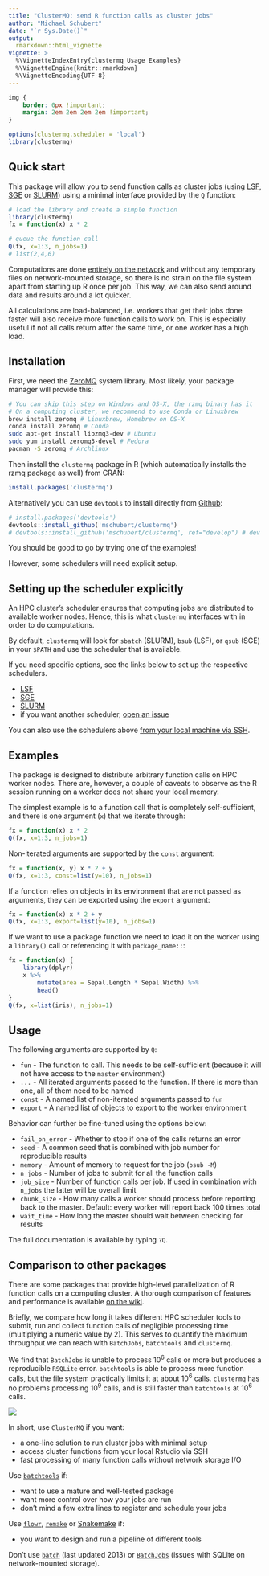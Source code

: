 ```yaml
---
title: "ClusterMQ: send R function calls as cluster jobs"
author: "Michael Schubert"
date: "`r Sys.Date()`"
output:
  rmarkdown::html_vignette
vignette: >
  %\VignetteIndexEntry{clustermq Usage Examples}
  %\VignetteEngine{knitr::rmarkdown}
  %\VignetteEncoding{UTF-8}
---
```


```css
img {
    border: 0px !important;
    margin: 2em 2em 2em 2em !important;
}
```

```r
options(clustermq.scheduler = 'local')
library(clustermq)
```

## Quick start

This package will allow you to send function calls as cluster jobs (using
[LSF](https://github.com/mschubert/clustermq/wiki/LSF),
[SGE](https://github.com/mschubert/clustermq/wiki/SGE) or
[SLURM](https://github.com/mschubert/clustermq/wiki/SLURM))
using a minimal interface provided by the `Q` function:

```r
# load the library and create a simple function
library(clustermq)
fx = function(x) x * 2

# queue the function call 
Q(fx, x=1:3, n_jobs=1)
# list(2,4,6)
```

Computations are done [entirely on the
network](https://github.com/armstrtw/rzmq) and without any temporary files on
network-mounted storage, so there is no strain on the file system apart from
starting up R once per job. This way, we can also send around data and results
around a lot quicker.

All calculations are load-balanced, i.e. workers that get their jobs done
faster will also receive more function calls to work on. This is especially
useful if not all calls return after the same time, or one worker has a high
load.

## Installation

First, we need the [ZeroMQ](https://github.com/ropensci/rzmq#installation)
system library. Most likely, your package manager will provide this:

```sh
# You can skip this step on Windows and OS-X, the rzmq binary has it
# On a computing cluster, we recommend to use Conda or Linuxbrew
brew install zeromq # Linuxbrew, Homebrew on OS-X
conda install zeromq # Conda
sudo apt-get install libzmq3-dev # Ubuntu
sudo yum install zeromq3-devel # Fedora
pacman -S zeromq # Archlinux
```

Then install the `clustermq` package in R (which automatically installs the
rzmq package as well) from CRAN:

```r
install.packages('clustermq')
```

Alternatively you can use `devtools` to install directly from
[Github](https://github.com/mschubert/clustermq):

```r
# install.packages('devtools')
devtools::install_github('mschubert/clustermq')
# devtools::install_github('mschubert/clustermq', ref="develop") # dev version
```

You should be good to go by trying one of the examples!

However, some schedulers will need explicit setup.

## Setting up the scheduler explicitly

An HPC cluster's scheduler ensures that computing jobs are distributed to
available worker nodes. Hence, this is what `clustermq` interfaces with in
order to do computations.

By default, `clustermq` will look for `sbatch` (SLURM), `bsub` (LSF), or `qsub`
(SGE) in your `$PATH` and use the scheduler that is available.

If you need specific options, see the links below to set up the respective
schedulers.

* [LSF](https://github.com/mschubert/clustermq/wiki/LSF)
* [SGE](https://github.com/mschubert/clustermq/wiki/SGE)
* [SLURM](https://github.com/mschubert/clustermq/wiki/SLURM)
* if you want another scheduler, [open an issue](https://github.com/mschubert/clustermq/issues/new)

You can also use the schedulers above [from your local machine via SSH](SSH).

## Examples

The package is designed to distribute arbitrary function calls on HPC worker
nodes. There are, however, a couple of caveats to observe as the R session
running on a worker does not share your local memory.

The simplest example is to a function call that is completely self-sufficient,
and there is one argument (`x`) that we iterate through:

```r
fx = function(x) x * 2
Q(fx, x=1:3, n_jobs=1)
```

Non-iterated arguments are supported by the `const` argument:

```r
fx = function(x, y) x * 2 + y
Q(fx, x=1:3, const=list(y=10), n_jobs=1)
```

If a function relies on objects in its environment that are not passed as
arguments, they can be exported using the `export` argument:

```r
fx = function(x) x * 2 + y
Q(fx, x=1:3, export=list(y=10), n_jobs=1)
```

If we want to use a package function we need to load it on the worker using a
`library()` call or referencing it with `package_name::`:

```r
fx = function(x) {
    library(dplyr)
    x %>%
        mutate(area = Sepal.Length * Sepal.Width) %>%
        head()
}
Q(fx, x=list(iris), n_jobs=1)
```

## Usage

The following arguments are supported by `Q`:

 * `fun` - The function to call. This needs to be self-sufficient (because it
        will not have access to the `master` environment)
 * `...` - All iterated arguments passed to the function. If there is more than
        one, all of them need to be named
 * `const` - A named list of non-iterated arguments passed to `fun`
 * `export` - A named list of objects to export to the worker environment

Behavior can further be fine-tuned using the options below:

 * `fail_on_error` - Whether to stop if one of the calls returns an error
 * `seed` - A common seed that is combined with job number for reproducible results
 * `memory` - Amount of memory to request for the job (`bsub -M`)
 * `n_jobs` - Number of jobs to submit for all the function calls
 * `job_size` - Number of function calls per job. If used in combination with
        `n_jobs` the latter will be overall limit
 * `chunk_size` - How many calls a worker should process before reporting back
        to the master. Default: every worker will report back 100 times total
 * `wait_time` - How long the master should wait between checking for results

The full documentation is available by typing `?Q`.

## Comparison to other packages

There are some packages that provide high-level parallelization of R function calls
on a computing cluster. A thorough comparison of features and performance is available
[on the wiki](https://github.com/mschubert/clustermq/wiki#comparison-to-other-packages).

Briefly, we compare how long it takes different HPC scheduler tools to submit, run
and collect function calls of negligible processing time (multiplying a numeric
value by 2). This serves to quantify the maximum throughput we can reach with
`BatchJobs`, `batchtools` and `clustermq`.

We find that `BatchJobs` is unable to process 10<sup>6</sup> calls or more but
produces a reproducible `RSQLite` error. `batchtools` is able to process more
function calls, but the file system practically limits it at about
10<sup>6</sup> calls. `clustermq` has no problems processing 10<sup>9</sup>
calls, and is still faster than `batchtools` at 10<sup>6</sup> calls.

![](http://image.ibb.co/cRgYNR/plot.png)

In short, use `ClusterMQ` if you want:

* a one-line solution to run cluster jobs with minimal setup
* access cluster functions from your local Rstudio via SSH
* fast processing of many function calls without network storage I/O

Use [`batchtools`](https://github.com/mllg/batchtools) if:

* want to use a mature and well-tested package
* want more control over how your jobs are run
* don't mind a few extra lines to register and schedule your jobs

Use [`flowr`](https://github.com/sahilseth/flowr),
[`remake`](https://github.com/richfitz/remake)
or [Snakemake](https://snakemake.readthedocs.io/en/latest/) if:

* you want to design and run a pipeline of different tools

Don't use [`batch`](https://cran.r-project.org/package=batch)
(last updated 2013) or [`BatchJobs`](https://github.com/tudo-r/BatchJobs)
(issues with SQLite on network-mounted storage).

